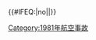 {{航空事故
| year = 1981
| col1 = 
* 3月28日：[[加魯達航空206號班機劫機事件|加魯達航空206號班機]]
* 5月2日：[[愛爾蘭航空164號班機劫機事件|愛爾蘭航空164號班機]]
* 5月7日：[[阿根廷南方航空901號班機空難|阿根廷南方航空901號班機]]
* 6月14日：[[蘇聯民航498號班機空難|蘇聯民航498號班機]]
* 6月26日：[[丹航空240號班機空難|丹航空240號班機]]
* 7月18日：[[1981年亞美尼亞空中相撞事件|亞美尼亞撞機事件]]
| col2 =
* 7月20日：'''[[索馬里航空40號班機空難|索馬里航空40號班機]]'''
* 7月27日：[[墨西哥國際航空230號班機空難|墨西哥國際航空230號班機]]
* 7月31日：[[1981年巴拿馬空軍雙水獺空難|巴拿馬空軍雙水獺空難]]
* 8月13日：[[1981年布里斯托直升機墜毀事件|G-ASWI號直升機墜海]]
* 8月22日：'''[[遠東航空103號班機空難|遠東航空103號班機]]'''
* 8月24日：[[蘇聯民航811號班機空難|蘇聯民航811號班機]]
| col3 = 
* 9月29日：'''[[1981年伊朗空军C-130运输机坠机事故|伊朗空军C-130运输机]]'''
* 10月6日：[[荷蘭城市航空431號班機空難|荷蘭城市航空431號班機]]
* 11月17日：'''[[蘇聯民航3603號班機空難|蘇聯民航3603號班機]]'''
* 12月1日：'''[[伊內克斯-亞得里亞航空1308號班機空難|伊內克斯-亞得里亞航空1308號班機]]†'''
}}<includeonly>{{#IFEQ:{{{cat}}}|no||[[Category:1981年航空事故]]}}</includeonly><noinclude>{{Documentation}}</noinclude>